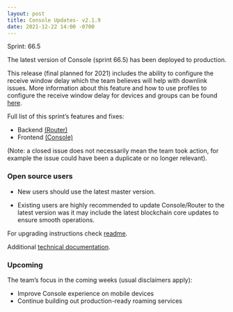 ```yaml
---
layout: post
title: Console Updates- v2.1.9
date: 2021-12-22 14:00 -0700
---
```


Sprint: 66.5

The latest version of Console (sprint 66.5) has been deployed to production.

<!--truncate-->

This release (final planned for 2021) includes the ability to configure the receive window delay
which the team believes will help with downlink issues. More information about this feature and how
to use profiles to configure the receive window delay for devices and groups can be found
[here](https://docs.helium.com/use-the-network/console/profiles/#receive-window-delay).

Full list of this sprint’s features and fixes:

- Backend [(Router)](https://github.com/helium/router/milestone/5?closed=1)
- Frontend [(Console)](https://github.com/helium/console/milestone/5?closed=1)

(Note: a closed issue does not necessarily mean the team took action, for example the issue could
have been a duplicate or no longer relevant).

### Open source users

- New users should use the latest master version.

- Existing users are highly recommended to update Console/Router to the latest version was it may
  include the latest blockchain core updates to ensure smooth operations.

For upgrading instructions check
[readme](https://github.com/helium/console#upgrading-your-open-source-consolerouter).

Additional
[technical documentation](https://docs.helium.com/use-the-network/run-console/#console-setup).

### Upcoming

The team’s focus in the coming weeks (usual disclaimers apply):

- Improve Console experience on mobile devices
- Continue building out production-ready roaming services
